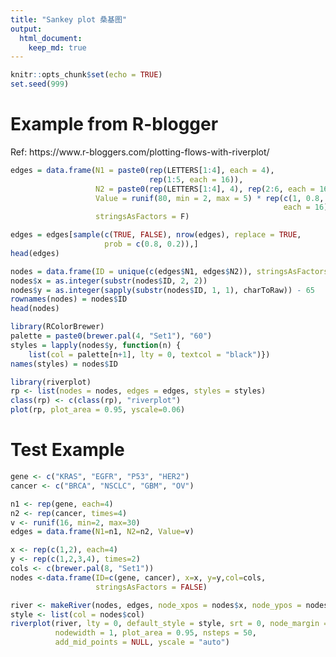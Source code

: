 ```yaml
---
title: "Sankey plot 桑基图"
output: 
  html_document:
    keep_md: true
---
```


```r
knitr::opts_chunk$set(echo = TRUE)
set.seed(999)
```

# Example from R-blogger

Ref: https://www.r-bloggers.com/plotting-flows-with-riverplot/

```r
edges = data.frame(N1 = paste0(rep(LETTERS[1:4], each = 4), 
                               rep(1:5, each = 16)),
                   N2 = paste0(rep(LETTERS[1:4], 4), rep(2:6, each = 16)),
                   Value = runif(80, min = 2, max = 5) * rep(c(1, 0.8, 0.6, 0.4, 0.3), 
                                                             each = 16), 
                   stringsAsFactors = F)

edges = edges[sample(c(TRUE, FALSE), nrow(edges), replace = TRUE, 
                     prob = c(0.8, 0.2)),]
head(edges)
```

```r
nodes = data.frame(ID = unique(c(edges$N1, edges$N2)), stringsAsFactors = FALSE)
nodes$x = as.integer(substr(nodes$ID, 2, 2))
nodes$y = as.integer(sapply(substr(nodes$ID, 1, 1), charToRaw)) - 65
rownames(nodes) = nodes$ID
head(nodes)
```

```r
library(RColorBrewer)
palette = paste0(brewer.pal(4, "Set1"), "60")
styles = lapply(nodes$y, function(n) {
    list(col = palette[n+1], lty = 0, textcol = "black")})
names(styles) = nodes$ID
```

```r
library(riverplot)
rp <- list(nodes = nodes, edges = edges, styles = styles)
class(rp) <- c(class(rp), "riverplot")
plot(rp, plot_area = 0.95, yscale=0.06)
```

# Test Example

```r
gene <- c("KRAS", "EGFR", "P53", "HER2")
cancer <- c("BRCA", "NSCLC", "GBM", "OV")

n1 <- rep(gene, each=4)
n2 <- rep(cancer, times=4)
v <- runif(16, min=2, max=30)
edges = data.frame(N1=n1, N2=n2, Value=v)

x <- rep(c(1,2), each=4)
y <- rep(c(1,2,3,4), times=2)
cols <- c(brewer.pal(8, "Set1"))
nodes <-data.frame(ID=c(gene, cancer), x=x, y=y,col=cols, 
                   stringsAsFactors = FALSE)

river <- makeRiver(nodes, edges, node_xpos = nodes$x, node_ypos = nodes$y)
style <- list(col = nodes$col)
riverplot(river, lty = 0, default_style = style, srt = 0, node_margin = 0.1, 
          nodewidth = 1, plot_area = 0.95, nsteps = 50, 
          add_mid_points = NULL, yscale = "auto")
```